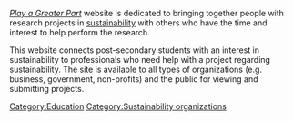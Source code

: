 ''[http://www.playagreaterpart.org Play a Greater Part]'' website is dedicated to bringing together people with research projects in [[sustainability]] with others who have the time and interest to help perform the research.

This website connects post-secondary students with an interest in sustainability to professionals who need help with a project regarding sustainability. The site is available to all types of organizations (e.g. business, government, non-profits) and the public for viewing and submitting projects.

[[Category:Education]]
[[Category:Sustainability organizations]]